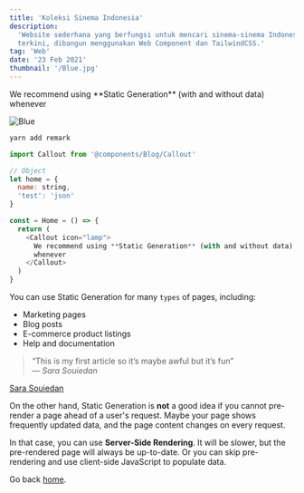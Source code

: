 ```yaml
---
title: 'Koleksi Sinema Indonesia'
description:
  'Website sederhana yang berfungsi untuk mencari sinema-sinema Indonesia
  terkini, dibangun menggunakan Web Component dan TailwindCSS.'
tag: 'Web'
date: '23 Feb 2021'
thumbnail: '/Blue.jpg'
---
```



<Callout icon="lamp">
  We recommend using **Static Generation** (with and without data) whenever
</Callout>

![Blue](/Blue.jpg)

```bash
yarn add remark
```

```jsx:Home.js
import Callout from '@components/Blog/Callout'

// Object
let home = {
  name: string,
  'test': 'json'
}

const = Home = () => {
  return (
    <Callout icon="lamp">
      We recommend using **Static Generation** (with and without data)
      whenever
    </Callout>
  )
}
```

You can use Static Generation for many `types` of pages, including:

- Marketing pages
- Blog posts
- E-commerce product listings
- Help and documentation

> “This is my first article so it’s maybe awful but it’s fun” <br/> — _Sara
> Souiedan_

[Sara Souiedan](https://www.sarasoueidan.com/)

On the other hand, Static Generation is **not** a good idea if you cannot
pre-render a page ahead of a user's request. Maybe your page shows frequently
updated data, and the page content changes on every request.

In that case, you can use **Server-Side Rendering**. It will be slower, but
the pre-rendered page will always be up-to-date. Or you can skip pre-rendering
and use client-side JavaScript to populate data.

Go back [home](/).
